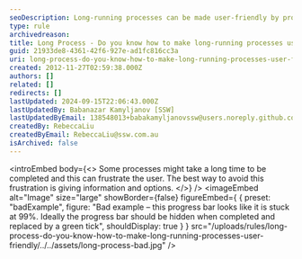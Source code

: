 ```yaml
---
seoDescription: Long-running processes can be made user-friendly by providing informative feedback and options to manage their execution.
type: rule
archivedreason:
title: Long Process - Do you know how to make long-running processes user-friendly?
guid: 21933de8-4361-42f6-927e-ad1fc816cc3a
uri: long-process-do-you-know-how-to-make-long-running-processes-user-friendly
created: 2012-11-27T02:59:38.000Z
authors: []
related: []
redirects: []
lastUpdated: 2024-09-15T22:06:43.000Z
lastUpdatedBy: Babanazar Kamyljanov [SSW]
lastUpdatedByEmail: 138548013+babakamyljanovssw@users.noreply.github.com
createdBy: RebeccaLiu
createdByEmail: RebeccaLiu@ssw.com.au
isArchived: false
---
```


<introEmbed
  body={<>
Some processes might take a long time to be completed and this can frustrate the user. The best way to avoid this frustration is giving information and options.
  </>}
/>
<imageEmbed
  alt="Image"
  size="large"
  showBorder={false}
  figureEmbed={ {
    preset: "badExample",
    figure: "Bad example – this progress bar looks like it is stuck at 99%. Ideally the progress bar should be hidden when completed and replaced by a green tick",
    shouldDisplay: true
  } }
  src="/uploads/rules/long-process-do-you-know-how-to-make-long-running-processes-user-friendly/../../assets/long-process-bad.jpg"
/>
